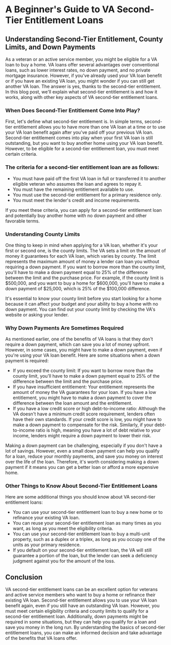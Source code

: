 # A Beginner's Guide to VA Second-Tier Entitlement Loans

## Understanding Second-Tier Entitlement, County Limits, and Down Payments

As a veteran or an active service member, you might be eligible for a VA loan to buy a home. VA loans offer several advantages over conventional loans, such as lower interest rates, no down payment, and no private mortgage insurance. However, if you've already used your VA loan benefit or if you have an existing VA loan, you might wonder if you can still get another VA loan. The answer is yes, thanks to the second-tier entitlement. In this blog post, we'll explain what second-tier entitlement is and how it works, along with other key aspects of VA second-tier entitlement loans.

### When Does Second-Tier Entitlement Come Into Play?

First, let's define what second-tier entitlement is. In simple terms, second-tier entitlement allows you to have more than one VA loan at a time or to use your VA loan benefit again after you've paid off your previous VA loan. Second-tier entitlement comes into play when your first VA loan is still outstanding, but you want to buy another home using your VA loan benefit. However, to be eligible for a second-tier entitlement loan, you must meet certain criteria.

### The criteria for a second-tier entitlement loan are as follows:

* You must have paid off the first VA loan in full or transferred it to another eligible veteran who assumes the loan and agrees to repay it.
* You must have the remaining entitlement available to use.
* You must use the second-tier entitlement for a primary residence only.
* You must meet the lender's credit and income requirements.

If you meet these criteria, you can apply for a second-tier entitlement loan and potentially buy another home with no down payment and other favorable terms.

### Understanding County Limits

One thing to keep in mind when applying for a VA loan, whether it's your first or second one, is the county limits. The VA sets a limit on the amount of money it guarantees for each VA loan, which varies by county. The limit represents the maximum amount of money a lender can loan you without requiring a down payment. If you want to borrow more than the county limit, you'll have to make a down payment equal to 25% of the difference between the limit and the purchase price. For example, if the county limit is $500,000, and you want to buy a home for $600,000, you'll have to make a down payment of $25,000, which is 25% of the $100,000 difference.

It's essential to know your county limit before you start looking for a home because it can affect your budget and your ability to buy a home with no down payment. You can find out your county limit by checking the VA's website or asking your lender.

### Why Down Payments Are Sometimes Required

As mentioned earlier, one of the benefits of VA loans is that they don't require a down payment, which can save you a lot of money upfront. However, in some cases, you might have to make a down payment, even if you're using your VA loan benefit. Here are some situations when a down payment is required:

* If you exceed the county limit: If you want to borrow more than the county limit, you'll have to make a down payment equal to 25% of the difference between the limit and the purchase price.
* If you have insufficient entitlement: Your entitlement represents the amount of money the VA guarantees for your loan. If you have a low entitlement, you might have to make a down payment to cover the difference between the loan amount and the entitlement.
* If you have a low credit score or high debt-to-income ratio: Although the VA doesn't have a minimum credit score requirement, lenders often have their own standards. If your credit score is low, you might have to make a down payment to compensate for the risk. Similarly, if your debt-to-income ratio is high, meaning you have a lot of debt relative to your income, lenders might require a down payment to lower their risk.

Making a down payment can be challenging, especially if you don't have a lot of savings. However, even a small down payment can help you qualify for a loan, reduce your monthly payments, and save you money on interest over the life of the loan. Therefore, it's worth considering making a down payment if it means you can get a better loan or afford a more expensive home.

### Other Things to Know About Second-Tier Entitlement Loans

Here are some additional things you should know about VA second-tier entitlement loans:

* You can use your second-tier entitlement loan to buy a new home or to refinance your existing VA loan.
* You can reuse your second-tier entitlement loan as many times as you want, as long as you meet the eligibility criteria.
* You can use your second-tier entitlement loan to buy a multi-unit property, such as a duplex or a triplex, as long as you occupy one of the units as your primary residence.
* If you default on your second-tier entitlement loan, the VA will still guarantee a portion of the loan, but the lender can seek a deficiency judgment against you for the amount of the loss.

## Conclusion

VA second-tier entitlement loans can be an excellent option for veterans and active service members who want to buy a home or refinance their existing VA loan. Second-tier entitlement allows you to use your VA loan benefit again, even if you still have an outstanding VA loan. However, you must meet certain eligibility criteria and county limits to qualify for a second-tier entitlement loan. Additionally, down payments might be required in some situations, but they can help you qualify for a loan and save you money in the long run. By understanding the basics of second-tier entitlement loans, you can make an informed decision and take advantage of the benefits that VA loans offer.
